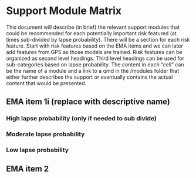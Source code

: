 # Support Module Matrix


This document will describe (in brief) the relevant support modules that could be recommended for each potentially important risk featured (at times sub-divided by lapse probability).   There will be a section for each risk feature. Start with risk features based on the EMA items and we can later add features from GPS as those models are trained.   Risk features can be organized as second level headings.   Third level  headings can be used for sub-categories based on lapse probability.   The content in each "cell" can be the name of a module and a link to a qmd in the /modules folder that either further describes the support or eventually contains the actual content that would be presented.


## EMA item 1i (replace with descriptive name)


### High lapse probability (only if needed to sub divide)

### Moderate lapse probability

### Low lapse probability



## EMA item 2




